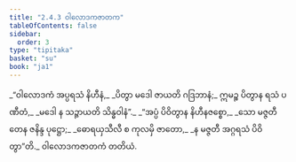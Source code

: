 ```yaml
---
title: "2.4.3 ဝါလောဒကဇာတက"
tableOfContents: false
sidebar:
  order: 3
type: "tipitaka"
basket: "su"
book: "ja1"
---
```



<DynamicBreadcrumb />

<Division number="65" book="ja1" e="ch" v="22" p="47">

<Paragraph number="444" type="verses" book="ja1">
_“ဝါလောဒကံ အပ္ပရသံ နိဟီနံ,_  
_ပိတွာ မဒေါ ဇာယတိ ဂဒြဘာနံ;_  
ဣမဉ္စ ပိတွာန ရသံ ပဏီတံ,_  
_မဒေါ န သဉ္ဇာယတိ သိန္ဓဝါနံ”._  

</Paragraph>

</Division>
<Division number="66" book="ja1" e="ch" v="22" p="47">

<Paragraph number="445" type="verses" book="ja1">
_“အပ္ပံ ပိဝိတွာန နိဟီနဇစ္စော,_  
_သော မဇ္ဇတီ တေန ဇနိန္ဒ ပုဋ္ဌော;_  
_ဓောရယှသီလီ စ ကုလမှိ ဇာတော,_  
_န မဇ္ဇတီ အဂ္ဂရသံ ပိဝိတွာ”တိ._  


</Paragraph>
</Division>

<Paragraph number="446" type="center" book="ja1">
ဝါလောဒကဇာတကံ တတိယံ.
</Paragraph>